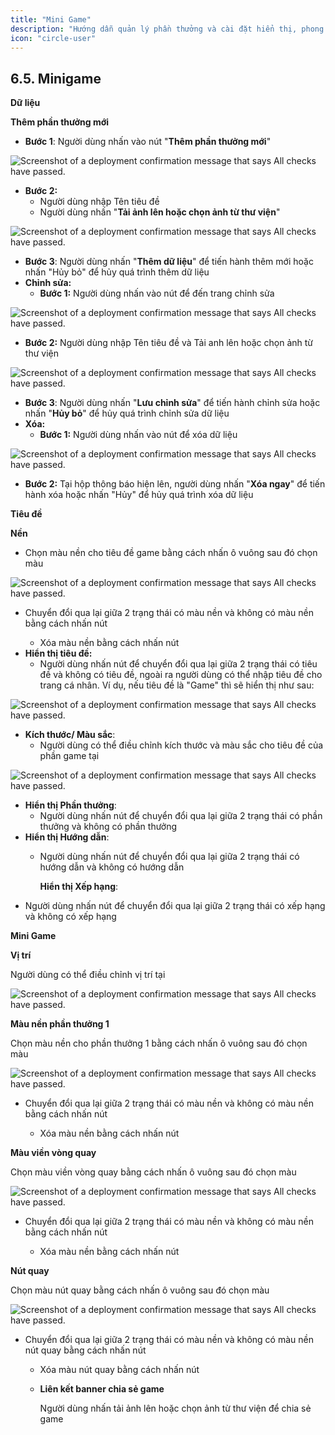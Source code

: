 ```yaml
---
title: "Mini Game"
description: "Hướng dẫn quản lý phần thưởng và cài đặt hiển thị, phong cách cho Minigame."
icon: "circle-user"
---
```


## **6.5. Minigame**

**Dữ liệu**

**Thêm phần thưởng mới**

- **Bước 1**: Người dùng nhấn vào nút "**Thêm phần thưởng mới**"

<Frame caption="Nút thêm mới  ">
  <img
    src="https://aimini-upload.sgp1.digitaloceanspaces.com/image192_09e92692a8.png"
    alt="Screenshot of a deployment confirmation message that says All checks have passed."
    style={{ borderRadius:"0.5rem" }}
    title=""
  />
</Frame>

- **Bước 2:**
  - Người dùng nhập Tên tiêu đề
  - Người dùng nhấn "**Tải ảnh lên hoặc chọn ảnh từ thư viện**"

<Frame caption="Thêm dữ liệu   ">
  <img
    src="https://aimini-upload.sgp1.digitaloceanspaces.com/image201_933df0ceda.png"
    alt="Screenshot of a deployment confirmation message that says All checks have passed."
    style={{ borderRadius:"0.5rem" }}
    title=""
  />
</Frame>

- **Bước 3**: Người dùng nhấn "**Thêm dữ liệu**" để tiến hành thêm mới hoặc nhấn "Hủy bỏ" để hủy quá trình thêm dữ liệu
- **Chỉnh sửa:**
  - **Bước 1:** Người dùng nhấn vào nút <Icon icon="pencil" color="#cfcfcf" size={15} /> để đến trang chỉnh sửa

<Frame caption="Nút chỉnh sửa  ">
  <img
    src="https://aimini-upload.sgp1.digitaloceanspaces.com/image142_0976d94b23.png"
    alt="Screenshot of a deployment confirmation message that says All checks have passed."
    style={{ borderRadius:"0.5rem" }}
    title=""
  />
</Frame>

- **Bước 2:** Người dùng nhập Tên tiêu đề và Tải anh lên hoặc chọn ảnh từ thư viện

<Frame caption="Trang chỉnh sửa dữ liệu  ">
  <img
    src="https://aimini-upload.sgp1.digitaloceanspaces.com/image110_e312fd4909.png"
    alt="Screenshot of a deployment confirmation message that says All checks have passed."
    style={{ borderRadius:"0.5rem" }}
    title=""
  />
</Frame>

- **Bước 3**: Người dùng nhấn "**Lưu chỉnh sửa**" để tiến hành chỉnh sửa hoặc nhấn "**Hủy bỏ**" để hủy quá trình chỉnh sửa dữ liệu
- **Xóa:**
  - **Bước 1:** Người dùng nhấn vào nút <Icon icon="minus" color="#cfcfcf" size={15} /> để xóa dữ liệu

<Frame caption="Nút xóa  ">
  <img
    src="https://aimini-upload.sgp1.digitaloceanspaces.com/image181_9e36f3ca69.png"
    alt="Screenshot of a deployment confirmation message that says All checks have passed."
    style={{ borderRadius:"0.5rem" }}
    title=""
  />
</Frame>

- **Bước 2:** Tại hộp thông báo hiện lên, người dùng nhấn "**Xóa ngay**" để tiến hành xóa hoặc nhấn "Hủy" để hủy quá trình xóa dữ liệu

**Tiêu đề**

**Nền**

- Chọn màu nền cho tiêu đề game bằng cách nhấn ô vuông sau đó chọn màu

<Frame caption>
  <img
    src="https://aimini-upload.sgp1.digitaloceanspaces.com/image263_c118d867fd.png"
    alt="Screenshot of a deployment confirmation message that says All checks have passed."
    style={{ borderRadius:"0.5rem" }}
    title=""
  />
</Frame>

- Chuyển đổi qua lại giữa 2 trạng thái có màu nền và không có màu nền bằng cách nhấn nút <Icon icon="eye" color="#cfcfcf" size={15} />
  - Xóa màu nền bằng cách nhấn nút <Icon icon="minus" color="#cfcfcf" size={15} />
- **Hiển thị tiêu đề:**
  - Người dùng nhấn nút <Icon icon="toggle-large-on" color="#0a06e4" size={15} /> để chuyển đổi qua lại giữa 2 trạng thái có tiêu đề và không có tiêu đề, ngoài ra người dùng có thể nhập tiêu đề cho trang cá nhân. Ví dụ, nếu tiêu đề là "Game" thì sẽ hiển thị như sau:

<Frame caption="Tiêu đề game  ">
  <img
    src="https://aimini-upload.sgp1.digitaloceanspaces.com/image118_452003c521.png"
    alt="Screenshot of a deployment confirmation message that says All checks have passed."
    style={{ borderRadius:"0.5rem" }}
    title=""
  />
</Frame>

- **Kích thước/ Màu sắc**:
  - Người dùng có thể điều chỉnh kích thước và màu sắc cho tiêu đề của phần game tại

<Frame caption>
  <img
    src="https://aimini-upload.sgp1.digitaloceanspaces.com/image264_7b15803934.png"
    alt="Screenshot of a deployment confirmation message that says All checks have passed."
    style={{ borderRadius:"0.5rem" }}
    title=""
  />
</Frame>

- **Hiển thị Phần thưởng**:
  - Người dùng nhấn nút <Icon icon="toggle-large-on" color="#0a06e4" size={15} /> để chuyển đổi qua lại giữa 2 trạng thái có phần thưởng và không có phần thưởng
- **Hiển thị Hướng dẫn**:
  - Người dùng nhấn nút <Icon icon="toggle-large-on" color="#0a06e4" size={15} /> để chuyển đổi qua lại giữa 2 trạng thái có hướng dẫn và không có hướng dẫn

    **Hiển thị Xếp hạng**:
- Người dùng nhấn nút <Icon icon="toggle-large-on" color="#0a06e4" size={15} /> để chuyển đổi qua lại giữa 2 trạng thái có xếp hạng và không có xếp hạng

**Mini Game**

**Vị trí**

Người dùng có thể điều chỉnh vị trí tại

<Frame caption>
  <img
    src="https://aimini-upload.sgp1.digitaloceanspaces.com/image265_7a71efdfad.png"
    alt="Screenshot of a deployment confirmation message that says All checks have passed."
    style={{ borderRadius:"0.5rem" }}
    title=""
  />
</Frame>

**Màu nền phần thưởng 1**

Chọn màu nền cho phần thưởng 1 bằng cách nhấn ô vuông sau đó chọn màu

<Frame caption>
  <img
    src="https://aimini-upload.sgp1.digitaloceanspaces.com/image266_4970e9eb94.png"
    alt="Screenshot of a deployment confirmation message that says All checks have passed."
    style={{ borderRadius:"0.5rem" }}
    title=""
  />
</Frame>

- Chuyển đổi qua lại giữa 2 trạng thái có màu nền và không có màu nền bằng cách nhấn nút <Icon icon="eye" color="#cfcfcf" size={15} />
  - Xóa màu nền bằng cách nhấn nút <Icon icon="minus" color="#cfcfcf" size={15} />

**Màu viền vòng quay**

Chọn màu viền vòng quay bằng cách nhấn ô vuông sau đó chọn màu

<Frame caption>
  <img
    src="https://aimini-upload.sgp1.digitaloceanspaces.com/image267_3bab5b23c8.png"
    alt="Screenshot of a deployment confirmation message that says All checks have passed."
    style={{ borderRadius:"0.5rem" }}
    title=""
  />
</Frame>

- Chuyển đổi qua lại giữa 2 trạng thái có màu nền và không có màu nền bằng cách nhấn nút <Icon icon="eye" color="#cfcfcf" size={15} />
  - Xóa màu nền bằng cách nhấn nút <Icon icon="minus" color="#cfcfcf" size={15} />

**Nút quay**

Chọn màu nút quay bằng cách nhấn ô vuông sau đó chọn màu

<Frame caption>
  <img
    src="https://aimini-upload.sgp1.digitaloceanspaces.com/image313_a6f6b9873b.png"
    alt="Screenshot of a deployment confirmation message that says All checks have passed."
    style={{ borderRadius:"0.5rem" }}
    title=""
  />
</Frame>

- Chuyển đổi qua lại giữa 2 trạng thái có màu nền và không có màu nền nút quay bằng cách nhấn nút <Icon icon="eye" color="#cfcfcf" size={15} />
  - Xóa màu nút quay bằng cách nhấn nút <Icon icon="minus" color="#cfcfcf" size={15} />
  - **Liên kết banner chia sẻ game**

    Người dùng nhấn tải ảnh lên hoặc chọn ảnh từ thư viện để chia sẻ game